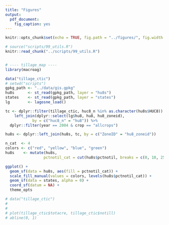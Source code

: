 ```yaml
---
title: "Figures"
output:
  pdf_document:
    fig_caption: yes
---
```


```r
knitr::opts_chunk$set(echo = TRUE, fig.path = "../figures/", fig.width = 5, fig.height = 6)
```

```r
# source("scripts/99_utils.R")
knitr::read_chunk("../scripts/99_utils.R")
```

```r

```

```r
# ---- tillage_map ----
library(macroag)

data("tillage_ctic")
# setwd("scripts")
gpkg_path <- "../data/gis.gpkg"
hu8s      <- st_read(gpkg_path, layer = "hu8s")
states    <- st_read(gpkg_path, layer = "states")
lg        <- lagosne_load()

tc <- dplyr::filter(tillage_ctic, huc8_n %in% as.character(hu8s$HUC8)) %>%
    left_join(dplyr::select(lg$hu8, hu8, hu8_zoneid),
            by = c("huc8_n" = "hu8")) %>%
  dplyr::filter(year == 2004 & crop == "allcrops")

hu8s <- dplyr::left_join(hu8s, tc, by = c("ZoneID" = "hu8_zoneid"))

n_cat  <- 4
colors <- c("red", "yellow", "blue", "green")
hu8s    <- mutate(hu8s, 
                 pctnotil_cat = cut(hu8s$pctnotil, breaks = c(0, 10, 25, 50, 100)))

ggplot() +
  geom_sf(data = hu8s, aes(fill = pctnotil_cat)) +
  scale_fill_manual(values = colors, levels(hu8s$pctnotil_cat)) + 
  geom_sf(data = states, alpha = 0) +
  coord_sf(datum = NA) +
  theme_opts

# data("tillage_ctic")
#
#
# plot(tillage_ctic$totacre, tillage_ctic$notill)
# abline(0, 1)
```
